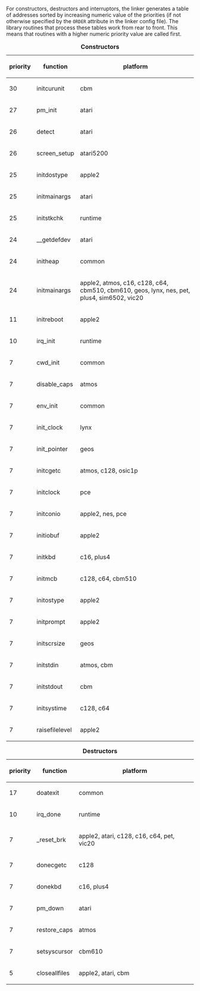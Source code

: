 For constructors, destructors and interruptors, the linker generates a table of addresses sorted by increasing numeric value of the priorities (if not otherwise specified by the <code>ORDER</code> attribute in the linker config file). The library routines that process these tables work from rear to front. This means that routines with a higher numeric priority value are called first.

{| class="wikitable"
|+ '''Constructors'''
! priority !! function !! platform
|-
| 30 || initcurunit   || cbm
|-
| 27 || pm_init       || atari
|-
| 26 || detect        || atari
|-
| 26 || screen_setup  || atari5200
|-
| 25 || initdostype   || apple2
|-
| 25 || initmainargs  || atari
|-
| 25 || initstkchk    || runtime
|-
| 24 || __getdefdev   || atari
|-
| 24 || initheap      || common
|-
| 24 || initmainargs  || apple2, atmos, c16, c128, c64, cbm510, cbm610, geos, lynx, nes, pet, plus4, sim6502, vic20
|-
| 11 || initreboot    || apple2
|-
| 10 || irq_init      || runtime
|-
|  7 || cwd_init      || common
|-
|  7 || disable_caps  || atmos
|-
|  7 || env_init      || common
|-
|  7 || init_clock    || lynx
|-
|  7 || init_pointer  || geos
|-
|  7 || initcgetc     || atmos, c128, osic1p
|-
|  7 || initclock     || pce
|-
|  7 || initconio     || apple2, nes, pce
|-
|  7 || initiobuf     || apple2
|-
|  7 || initkbd       || c16, plus4
|-
|  7 || initmcb       || c128, c64, cbm510
|-
|  7 || initostype    || apple2
|-
|  7 || initprompt    || apple2
|-
|  7 || initscrsize   || geos
|-
|  7 || initstdin     || atmos, cbm
|-
|  7 || initstdout    || cbm
|-
|  7 || initsystime   || c128, c64
|-
|  7 ||raisefilelevel || apple2
|}

{| class="wikitable"
|+ '''Destructors'''
! priority !! function !! platform
|-
| 17 || doatexit      || common
|-
| 10 || irq_done      || runtime
|-
|  7 || _reset_brk    || apple2, atari, c128, c16, c64, pet, vic20
|-
|  7 || donecgetc     || c128
|-
|  7 || donekbd       || c16, plus4
|-
|  7 || pm_down       || atari
|-
|  7 || restore_caps  || atmos
|-
|  7 || setsyscursor  || cbm610
|-
|  5 || closeallfiles || apple2, atari, cbm
|}